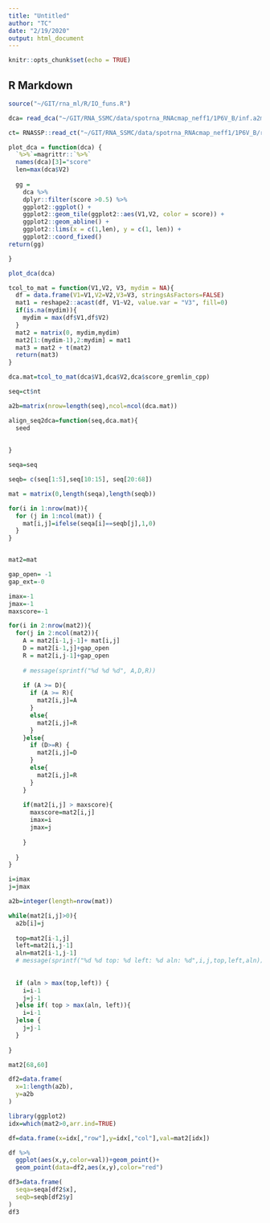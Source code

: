 ```yaml
---
title: "Untitled"
author: "TC"
date: "2/19/2020"
output: html_document
---
```


```r
knitr::opts_chunk$set(echo = TRUE)
```

## R Markdown


```r
source("~/GIT/rna_ml/R/IO_funs.R")

dca= read_dca("~/GIT/RNA_SSMC/data/spotrna_RNAcmap_neff1/1P6V_B/inf.a2m.ungapped.gremlincpp")

ct= RNASSP::read_ct("~/GIT/RNA_SSMC/data/spotrna_RNAcmap_neff1/1P6V_B/ref.ct")
```

```r
plot_dca = function(dca) {
  `%>%`=magrittr::`%>%`
  names(dca)[3]="score"
  len=max(dca$V2)
  
  gg = 
    dca %>% 
    dplyr::filter(score >0.5) %>% 
    ggplot2::ggplot() + 
    ggplot2::geom_tile(ggplot2::aes(V1,V2, color = score)) +
    ggplot2::geom_abline() +
    ggplot2::lims(x = c(1,len), y = c(1, len)) +
    ggplot2::coord_fixed()
return(gg)

}

plot_dca(dca)
```

```r
tcol_to_mat = function(V1,V2, V3, mydim = NA){
  df = data.frame(V1=V1,V2=V2,V3=V3, stringsAsFactors=FALSE)
  mat1 = reshape2::acast(df, V1~V2, value.var = "V3", fill=0)
  if(is.na(mydim)){
    mydim = max(df$V1,df$V2)
  }
  mat2 = matrix(0, mydim,mydim)
  mat2[1:(mydim-1),2:mydim] = mat1
  mat3 = mat2 + t(mat2)
  return(mat3)
}
```

```r
dca.mat=tcol_to_mat(dca$V1,dca$V2,dca$score_gremlin_cpp)

seq=ct$nt 
```

```r
a2b=matrix(nrow=length(seq),ncol=ncol(dca.mat))
```

```r
align_seq2dca=function(seq,dca.mat){
  seed
  
  
}
```

```r
seqa=seq

seqb= c(seq[1:5],seq[10:15], seq[20:68])


```


```r
mat = matrix(0,length(seqa),length(seqb))
```


```r
for(i in 1:nrow(mat)){
  for (j in 1:ncol(mat)) {
    mat[i,j]=ifelse(seqa[i]==seqb[j],1,0)
  }
}
```


```r

```



```r
mat2=mat

gap_open= -1
gap_ext=-0

imax=-1
jmax=-1
maxscore=-1

for(i in 2:nrow(mat2)){
  for(j in 2:ncol(mat2)){
    A = mat2[i-1,j-1]+ mat[i,j]
    D = mat2[i-1,j]+gap_open
    R = mat2[i,j-1]+gap_open
    
    # message(sprintf("%d %d %d", A,D,R))
    
    if (A >= D){
      if (A >= R){
        mat2[i,j]=A
      }
      else{
        mat2[i,j]=R
      }
    }else{
      if (D>=R) {
        mat2[i,j]=D
      }
      else{
        mat2[i,j]=R
      }
    }
    
    if(mat2[i,j] > maxscore){
      maxscore=mat2[i,j]
      imax=i
      jmax=j
      
    }
    
  }
}
```



```r
i=imax
j=jmax

a2b=integer(length=nrow(mat))

while(mat2[i,j]>0){
  a2b[i]=j
  
  top=mat2[i-1,j]
  left=mat2[i,j-1]
  aln=mat2[i-1,j-1]
  # message(sprintf("%d %d top: %d left: %d aln: %d",i,j,top,left,aln))
  
  
  if (aln > max(top,left)) {
    i=i-1
    j=j-1
  }else if( top > max(aln, left)){
    i=i-1
  }else {
    j=j-1
  }
  
}

```

```r
mat2[68,60]
```


```r
df2=data.frame(
  x=1:length(a2b),
  y=a2b
)
```

```r
library(ggplot2)
idx=which(mat2>0,arr.ind=TRUE)

df=data.frame(x=idx[,"row"],y=idx[,"col"],val=mat2[idx])

df %>% 
  ggplot(aes(x,y,color=val))+geom_point()+
  geom_point(data=df2,aes(x,y),color="red")
```

```r
df3=data.frame(
  seqa=seqa[df2$x],
  seqb=seqb[df2$y]
)
df3
```

